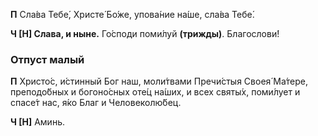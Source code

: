 **П** Сла́ва Тебе́, Христе́ Бо́же, упова́ние на́ше, сла́ва Тебе́.

**Ч [Н] Слава, и ныне.** Го́споди поми́луй **(трижды)**. Благослови́!

### Отпуст малый

**П** Христо́с, и́стинный Бог наш, моли́твами Пречи́стыя Своея́ Ма́тере, преподо́бных и богоно́сных оте́ц на́ших, и всех святы́х, поми́лует и спасе́т нас, я́ко Благ и Человеколю́бец.

**Ч [Н]** Аминь.

